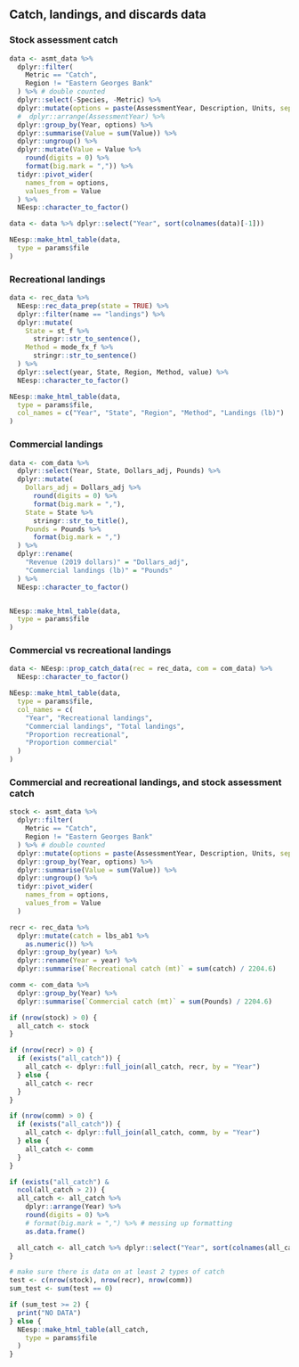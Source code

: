 ## Catch, landings, and discards data

### Stock assessment catch
```r
data <- asmt_data %>%
  dplyr::filter(
    Metric == "Catch",
    Region != "Eastern Georges Bank"
  ) %>% # double counted
  dplyr::select(-Species, -Metric) %>%
  dplyr::mutate(options = paste(AssessmentYear, Description, Units, sep = " - ")) %>%
  #  dplyr::arrange(AssessmentYear) %>%
  dplyr::group_by(Year, options) %>%
  dplyr::summarise(Value = sum(Value)) %>%
  dplyr::ungroup() %>%
  dplyr::mutate(Value = Value %>%
    round(digits = 0) %>%
    format(big.mark = ",")) %>%
  tidyr::pivot_wider(
    names_from = options,
    values_from = Value
  ) %>%
  NEesp::character_to_factor()

data <- data %>% dplyr::select("Year", sort(colnames(data)[-1]))

NEesp::make_html_table(data,
  type = params$file
)
```

### Recreational landings
```r
data <- rec_data %>%
  NEesp::rec_data_prep(state = TRUE) %>%
  dplyr::filter(name == "landings") %>%
  dplyr::mutate(
    State = st_f %>%
      stringr::str_to_sentence(),
    Method = mode_fx_f %>%
      stringr::str_to_sentence()
  ) %>%
  dplyr::select(year, State, Region, Method, value) %>%
  NEesp::character_to_factor()

NEesp::make_html_table(data,
  type = params$file,
  col_names = c("Year", "State", "Region", "Method", "Landings (lb)")
)
```

### Commercial landings
```r
data <- com_data %>%
  dplyr::select(Year, State, Dollars_adj, Pounds) %>%
  dplyr::mutate(
    Dollars_adj = Dollars_adj %>%
      round(digits = 0) %>%
      format(big.mark = ","),
    State = State %>%
      stringr::str_to_title(),
    Pounds = Pounds %>%
      format(big.mark = ",")
  ) %>%
  dplyr::rename(
    "Revenue (2019 dollars)" = "Dollars_adj",
    "Commercial landings (lb)" = "Pounds"
  ) %>%
  NEesp::character_to_factor()


NEesp::make_html_table(data,
  type = params$file
)
```

### Commercial vs recreational landings
```r
data <- NEesp::prop_catch_data(rec = rec_data, com = com_data) %>%
  NEesp::character_to_factor()

NEesp::make_html_table(data,
  type = params$file,
  col_names = c(
    "Year", "Recreational landings",
    "Commercial landings", "Total landings",
    "Proportion recreational",
    "Proportion commercial"
  )
)
```

### Commercial and recreational landings, and stock assessment catch
```r
stock <- asmt_data %>%
  dplyr::filter(
    Metric == "Catch",
    Region != "Eastern Georges Bank"
  ) %>% # double counted
  dplyr::mutate(options = paste(AssessmentYear, Description, Units, sep = " - ")) %>%
  dplyr::group_by(Year, options) %>%
  dplyr::summarise(Value = sum(Value)) %>%
  dplyr::ungroup() %>%
  tidyr::pivot_wider(
    names_from = options,
    values_from = Value
  )

recr <- rec_data %>%
  dplyr::mutate(catch = lbs_ab1 %>%
    as.numeric()) %>%
  dplyr::group_by(year) %>%
  dplyr::rename(Year = year) %>%
  dplyr::summarise(`Recreational catch (mt)` = sum(catch) / 2204.6)

comm <- com_data %>%
  dplyr::group_by(Year) %>%
  dplyr::summarise(`Commercial catch (mt)` = sum(Pounds) / 2204.6)

if (nrow(stock) > 0) {
  all_catch <- stock
}

if (nrow(recr) > 0) {
  if (exists("all_catch")) {
    all_catch <- dplyr::full_join(all_catch, recr, by = "Year")
  } else {
    all_catch <- recr
  }
}

if (nrow(comm) > 0) {
  if (exists("all_catch")) {
    all_catch <- dplyr::full_join(all_catch, comm, by = "Year")
  } else {
    all_catch <- comm
  }
}

if (exists("all_catch") &
  ncol(all_catch > 2)) {
  all_catch <- all_catch %>%
    dplyr::arrange(Year) %>%
    round(digits = 0) %>%
    # format(big.mark = ",") %>% # messing up formatting
    as.data.frame()

  all_catch <- all_catch %>% dplyr::select("Year", sort(colnames(all_catch)[-1]))
}

# make sure there is data on at least 2 types of catch
test <- c(nrow(stock), nrow(recr), nrow(comm))
sum_test <- sum(test == 0)

if (sum_test >= 2) {
  print("NO DATA")
} else {
  NEesp::make_html_table(all_catch,
    type = params$file
  )
}
```
